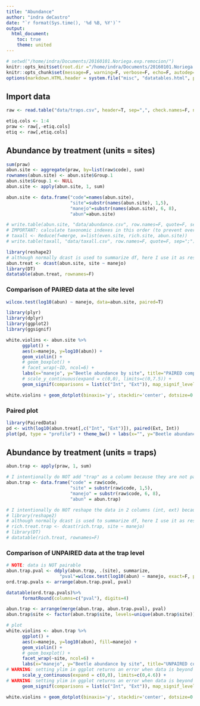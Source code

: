 ```yaml
---
title: "Abundance"
author: "indra deCastro"
date: "`r format(Sys.time(), '%d %B, %Y')`"
output:
  html_document:
    toc: true
    theme: united
---
```

      
<style type="text/css">
      .table {
            width: 100%;
      }
</style>
      
```r
# setwd("/home/indra/Documents/20160101.Noriega.exp.remocion/")
knitr::opts_knit$set(root.dir ="/home/indra/Documents/20160101.Noriega.exp.remocion/", message=F, warning=F, verbose=F, comment=F)
knitr::opts_chunk$set(message=F, warning=F, verbose=F, echo=F, autodep=T, cache=T, fig.width=10)
options(markdown.HTML.header = system.file("misc", "datatables.html", package = "knitr"))
```

## Import data
```r
raw <- read.table("data/traps.csv", header=T, sep=",", check.names=F, na.strings=c("","-"))
```

```r
etiq.cols <- 1:4
praw <- raw[,-etiq.cols]
etiq <- raw[,etiq.cols]
```

## Abundance by treatment (units = sites)
```r
sum(praw)
abun.site <- aggregate(praw, by=list(raw$code), sum)
rownames(abun.site) <- abun.site$Group.1
abun.site$Group.1 <- NULL
abun.site <- apply(abun.site, 1, sum)

abun.site <- data.frame("code"=names(abun.site),
                        "site"=substr(names(abun.site), 1,5),
                        "manejo"=substr(names(abun.site), 6, 8),
                        "abun"=abun.site)

# write.table(abun.site, "data/abundance.csv", row.names=F, quote=F, sep=";")
# IMPORTANT: calculate taxonomic indexes in this order (to prevent overwriting by mistake)
# taxall <- Reduce(f=merge, x=list(even.site, rich.site, abun.site))
# write.table(taxall, "data/taxall.csv", row.names=F, quote=F, sep=";")

library(reshape2)
# although normally dcast is used to summarize df, here I use it as reshape to wide format
abun.treat <- dcast(abun.site, site ~ manejo)
library(DT)
datatable(abun.treat, rownames=F)
```

### Comparison of PAIRED data at the site level
```r
wilcox.test(log10(abun) ~ manejo, data=abun.site, paired=T)

library(plyr)
library(dplyr)
library(ggplot2)
library(ggsignif)

white.violins <- abun.site %>% 
      ggplot() +
      aes(x=manejo, y=log10(abun)) +
      geom_violin() +
      # geom_boxplot() + 
      # facet_wrap(~ID, ncol=6) +
      labs(x="manejo", y="Beetle abundance by site", title="PAIRED comparison") +
      # scale_y_continuous(expand = c(0,0), limits=c(0,7.5)) +
      geom_signif(comparisons = list(c("Int", "Ext")), map_signif_level=F, test="wilcox.test", test.args=list(exact=F, paired=T))

white.violins + geom_dotplot(binaxis='y', stackdir='center', dotsize=0.5)
```

### Paired plot
```r
library(PairedData)
pd <- with(log10(abun.treat[,c("Int", "Ext")]), paired(Ext, Int))
plot(pd, type = "profile") + theme_bw() + labs(x="", y="Beetle abundance by site", title="PAIRED comparison")
```

## Abundance by treatment (units = traps)
```r
abun.trap <- apply(praw, 1, sum)

# I intentionally do NOT add "trap" as a column because they are not pairable
abun.trap <- data.frame("code" = raw$code,
                        "site" = substr(raw$code, 1,5),
                        "manejo" = substr(raw$code, 6, 8),
                        "abun" = abun.trap)

# I intentionally do NOT reshape the data in 2 columns (int, ext) because they are not pairable
# library(reshape2)
# although normally dcast is used to summarize df, here I use it as reshape to wide format
# rich.treat.trap <- dcast(rich.trap, site ~ manejo)
# library(DT)
# datatable(rich.treat, rownames=F)
```

### Comparison of UNPAIRED data at the trap level
```r
# NOTE: data is NOT pairable
abun.trap.pval <- ddply(abun.trap, .(site), summarize,
                    "pval"=wilcox.test(log10(abun) ~ manejo, exact=F, paired=F)$p.value)
ord.trap.pvals <- arrange(abun.trap.pval, pval)

datatable(ord.trap.pvals)%>%
      formatRound(columns=c("pval"), digits=4)

abun.trap <- arrange(merge(abun.trap, abun.trap.pval), pval)
abun.trap$site <- factor(abun.trap$site, levels=unique(abun.trap$site))

# plot
white.violins <- abun.trap %>% 
      ggplot() +
      aes(x=manejo, y=log10(abun), fill=manejo) +
      geom_violin() +
      # geom_boxplot() + 
      facet_wrap(~site, ncol=6) +
      labs(x="manejo", y="Beetle abundance by site", title="UNPAIRED comparison") +
# WARNING: setting ylim in ggplot returns an error when data is beyond those limits
      scale_y_continuous(expand = c(0,0), limits=c(0,4.6)) +
# WARNING: setting ylim in ggplot returns an error when data is beyond those limits
      geom_signif(comparisons = list(c("Int", "Ext")), map_signif_level=T, test="wilcox.test", test.args=list(exact=F, paired=F))

white.violins + geom_dotplot(binaxis='y', stackdir='center', dotsize=0.5)
```

